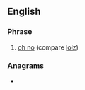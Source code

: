 ==English==

===Phrase===
{{head|en|phrase}}

# {{lb|en|Internet slang}} [[oh no]] (compare [[lolz]])

===Anagrams===
* {{anagrams|en|a=ehnoos|Neosho}}